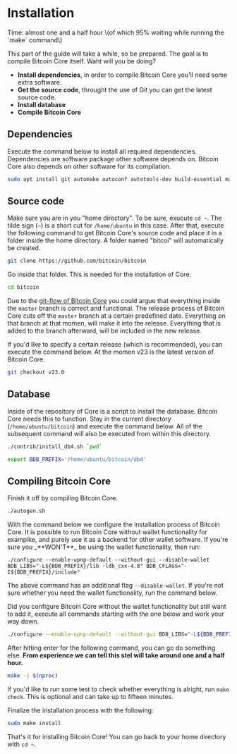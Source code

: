 
# Installation

<Callout emoji="&#x2139;">
Time: almost one and a half hour \(of which 95% waiting while running the `make` command\)
</Callout>

This part of the guide will take a while, so be prepared. The goal is to compile Bitcoin Core itself. Waht will you be doing?

* **Install dependencies**, in order to compile Bitcoin Core you'll need some extra software.
* **Get the source code**, throught the use of Git you can get the latest source code.
* **Install database**
* **Compile Bitcoin Core**

## Dependencies

Execute the command below to install all required dependencies. Dependencies are software package other software depends on. Bitcoin Core also depends on other software for its compilation.

```bash
sudo apt install git automake autoconf autotools-dev build-essential make pkg-config protobuf-compiler libminiupnpc-dev libprotobuf-dev libdb++-dev libzmq3-dev libsqlite3-dev libboost-thread-dev libboost-test-dev libboost-all-dev libevent-dev libtool libssl-dev libboost-system-dev libboost-filesystem-dev -y
```

## Source code

Make sure you are in you "home directory". To be sure, exucute `cd ~`. The tilde sign \(`~`\) is a short cut for `/home/ubuntu` in this case. After that, execute the following command to get Bitcoin Core's source code and place it in a folder inside the home directory. A folder named "bitcoi" will automatically be created.

```bash
git clone https://github.com/bitcoin/bitcoin
```

Go inside that folder. This is needed for the installation of Core.

```bash
cd bitcoin
```

Due to the [git-flow of Bitcoin Core](https://github.com/bitcoin/bitcoin/blob/master/CONTRIBUTING.md#decision-making-process) you could argue that everything inside the `master` branch is correct and functional. The release process of Bitcoin Core cuts off the `master` branch at a certain predefined date. Everything on that branch at that momen, will make it into the release. Everything that is added to the branch afterward, will be included in the new release.

If you'd like to specify a certain release \(which is recommended\), you can execute the command below. At the momen v23 is the latest version of Bitcoin Core.

```bash
git checkout v23.0
```

## Database

Inside of the repository of Core is a script to install the database. Bitcoin Core needs this to function. Stay in the current directory \(`/home/ubuntu/bitcoin`\) and execute the command below. All of the subsequent command will also be executed from within this directory.

```bash
./contrib/install_db4.sh `pwd`
```

```bash
export BDB_PREFIX='/home/ubuntu/bitcoin/db4'
```

## Compiling Bitcoin Core

Finish it off by compiling Bitcoin Core.

```bash
./autogen.sh
```

<Callout emoji="&#x2139;">
With the command below we configure the installation process of Bitcoin Core. It is possible to run Bitcoin Core without wallet functionality for examplke, and purely use it as a backend for other wallet software. If you're sure you _**WON'T**_ be using the wallet functionality, then run:

`./configure --enable-upnp-default --without-gui --disable-wallet BDB_LIBS="-L${BDB_PREFIX}/lib -ldb_cxx-4.8" BDB_CFLAGS="-I${BDB_PREFIX}/include"`

The above command has an additional flag `--disable-wallet`. If you're not sure whether you need the wallet functionality, run the command below.

Did you configure Bitcoin Core without the wallet functionality but still want to add it, execute all commands starting with the one below and work your way down.
</Callout>

```bash
./configure --enable-upnp-default --without-gui BDB_LIBS="-L${BDB_PREFIX}/lib -ldb_cxx-4.8" BDB_CFLAGS="-I${BDB_PREFIX}/include"
```

After hitting enter for the following command, you can go do something else. **From experience we can tell this stel will take around one and a half hour.**

```bash
make -j $(nproc)
```

If you'd like to run some test to check whether everything is alright, run `make check`. This is optional and can take up to fifteen minutes.

Finalize the installation process with the following:

```bash
sudo make install
```

That's it for installing Bitcoin Core! You can go back to your home directory with `cd ~`.